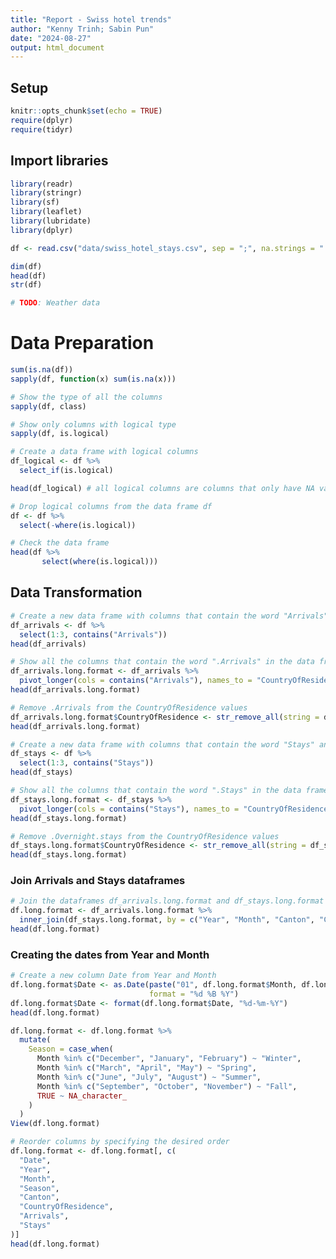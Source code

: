 ```yaml
---
title: "Report - Swiss hotel trends"
author: "Kenny Trinh; Sabin Pun"
date: "2024-08-27"
output: html_document
---
```


## Setup

```r
knitr::opts_chunk$set(echo = TRUE)
require(dplyr)
require(tidyr)
```


## Import libraries

```r
library(readr)
library(stringr)
library(sf)
library(leaflet)
library(lubridate)
library(dplyr)
```


```r
df <- read.csv("data/swiss_hotel_stays.csv", sep = ";", na.strings = "...")
```

```r
dim(df)
head(df)
str(df)
```


```r
# TODO: Weather data
```


# Data Preparation

```r
sum(is.na(df))
sapply(df, function(x) sum(is.na(x)))
```

```r
# Show the type of all the columns
sapply(df, class)

# Show only columns with logical type
sapply(df, is.logical)

# Create a data frame with logical columns
df_logical <- df %>%
  select_if(is.logical)

head(df_logical) # all logical columns are columns that only have NA values
```


```r
# Drop logical columns from the data frame df
df <- df %>%
  select(-where(is.logical))

# Check the data frame
head(df %>%
       select(where(is.logical)))
```

## Data Transformation
```r
# Create a new data frame with columns that contain the word "Arrivals" and the first 3 columns
df_arrivals <- df %>%
  select(1:3, contains("Arrivals"))
head(df_arrivals)
```

```r
# Show all the columns that contain the word ".Arrivals" in the data frame df_arrivals in long format
df_arrivals.long.format <- df_arrivals %>%
  pivot_longer(cols = contains("Arrivals"), names_to = "CountryOfResidence", values_to = "Arrivals")
head(df_arrivals.long.format)
```

```r
# Remove .Arrivals from the CountryOfResidence values
df_arrivals.long.format$CountryOfResidence <- str_remove_all(string = df_arrivals.long.format$CountryOfResidence, pattern = ".Arrivals")
head(df_arrivals.long.format)
```



```r
# Create a new data frame with columns that contain the word "Stays" and the first 3 columns
df_stays <- df %>%
  select(1:3, contains("Stays"))
head(df_stays)
```

```r
# Show all the columns that contain the word ".Stays" in the data frame df_stays in long format
df_stays.long.format <- df_stays %>%
  pivot_longer(cols = contains("Stays"), names_to = "CountryOfResidence", values_to = "Stays")
head(df_stays.long.format)
```

```r
# Remove .Overnight.stays from the CountryOfResidence values
df_stays.long.format$CountryOfResidence <- str_remove_all(string = df_stays.long.format$CountryOfResidence, pattern = ".Overnight.stays")
head(df_stays.long.format)
```

### Join Arrivals and Stays dataframes
```r
# Join the dataframes df_arrivals.long.format and df_stays.long.format
df.long.format <- df_arrivals.long.format %>%
  inner_join(df_stays.long.format, by = c("Year", "Month", "Canton", "CountryOfResidence"))
head(df.long.format)
```

### Creating the dates from Year and Month
```r
# Create a new column Date from Year and Month
df.long.format$Date <- as.Date(paste("01", df.long.format$Month, df.long.format$Year, sep = " "),
                               format = "%d %B %Y")
df.long.format$Date <- format(df.long.format$Date, "%d-%m-%Y")
head(df.long.format)
```

```r
df.long.format <- df.long.format %>%
  mutate(
    Season = case_when(
      Month %in% c("December", "January", "February") ~ "Winter",
      Month %in% c("March", "April", "May") ~ "Spring",
      Month %in% c("June", "July", "August") ~ "Summer",
      Month %in% c("September", "October", "November") ~ "Fall",
      TRUE ~ NA_character_
    )
  )
View(df.long.format)
```


```r
# Reorder columns by specifying the desired order
df.long.format <- df.long.format[, c(
  "Date",
  "Year",
  "Month",
  "Season",
  "Canton",
  "CountryOfResidence",
  "Arrivals",
  "Stays"
)]
head(df.long.format)
```



